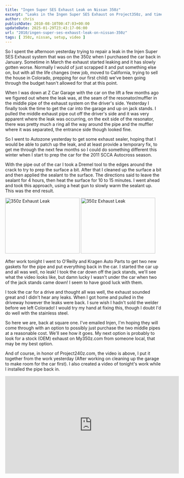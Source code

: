 ```yaml
---
title: "Ingen Super SES Exhaust Leak on Nissan 350z"
excerpt: "Leaks in the Ingen Super SES Exhaust on Project350z, and time spent trying to repair the leaks/issues! See how well we progressed."
author: chris
publishDate: 2010-08-10T00:47:03+00:00
updateDate: 2025-01-29T23:43:17-06:00
url: "2010/ingen-super-ses-exhaust-leak-on-nissan-350z"
tags: [ 350z, nissan, setup, video ]
---
```


<YouTubeEmbed videoId="WLbs5h7oXWo" title="Ingen Super SES Exhaust Leak on Nissan 350z" publishDate="2007-02-26T07:32:57+00:00" description="Leaks in the Ingen Super SES Exhaust on Project350z, and time spent trying to repair the leaks/issues! See how well we progressed." />

So I spent the afternoon yesterday trying to repair a leak in the Injen Super SES Exhaust system that was on the 350z when I purchased the car back in January. Sometime in March the exhaust started leaking and it has slowly gotten worse. Normally I would of just scrapped it and put something else on, but with all the life changes (new job, moved to California, trying to sell the house in Colorado, prepping for our first child) we've been going through the budget hasn't allowed for that at this point.

When I was down at Z Car Garage with the car on the lift a few months ago we figured out where the leak was, at the seam of the resonator/muffler in the middle pipe of the exhaust system on the driver's side. Yesterday I finally took the time to get the car into the garage and up on jack stands. I pulled the middle exhaust pipe out off the driver's side and it was very apparent where the leak was occurring, on the exit side of the resonator, there was pretty much a ring all the way around the pipe and the muffler where it was separated, the entrance side though looked fine.

So I went to Autozone yesterday to get some exhaust sealer, hoping that I would be able to patch up the leak, and at least provide a temporary fix, to get me through the next few months so I could do something different this winter when I start to prep the car for the 2011 SCCA Autocross season.

With the pipe out of the car I took a Dremel tool to the edges around the crack to try to prep the surface a bit. After that I cleaned up the surface a bit and then applied the sealant to the surface. The directions said to leave the sealant for 4 hours, then heat the surface for 10 to 15 minutes. I went ahead and took this approach, using a heat gun to slowly warm the sealant up. This was the end result.

 <a href="https://www.flickr.com/photos/chammond/4873382223/"><img border="0" alt="350z Exhaust Leak" width="240" height="180" src="https://farm5.static.flickr.com/4121/4873382223_d18a9a3e9e_m.jpg" /></a> <a href="https://www.flickr.com/photos/chammond/4873378443/"><img border="0" alt="350z Exhaust Leak" width="240" height="180" src="https://farm5.static.flickr.com/4081/4873378443_2eae177604_m.jpg" /></a>

After work tonight I went to O'Reilly and Kragen Auto Parts to get two new gaskets for the pipe and put everything back in the car. I started the car up and all was well, no leak! I took the car down off the jack stands, we'll see what the video looks like, but damn lucky I wasn't under the car when two of the jack stands came down! I seem to have good luck with them.

I took the car for a drive and thought all was well, the exhaust sounded great and I didn't hear any leaks. When I got home and pulled in the driveway however the leaks were back. I sure wish I hadn't sold the welder before we left Colorado! I would try my hand at fixing this, though I doubt I'd do well with the stainless steel.

So here we are, back at square one. I've emailed Injen, I'm hoping they will come through with an option to possibly just purchase the two middle pipes at a reasonable cost. We'll see how it goes. My next option is probably to look for a stock (OEM) exhaust on My350z.com from someone local, that may be my best option.

And of course, in honor of Project240z.com, the video is above, I put it together from the work yesterday (After working on cleaning up the garage to make room for the car first). I also created a video of tonight's work while I installed the pipe back in.

<iframe width="560" height="315" src="https://www.youtube.com/embed/Y4W4jK2A3AY?si=7ASQSN1vMK6WdsVS" title="YouTube video player" frameborder="0" allow="accelerometer; autoplay; clipboard-write; encrypted-media; gyroscope; picture-in-picture; web-share" referrerpolicy="strict-origin-when-cross-origin" allowfullscreen></iframe>


